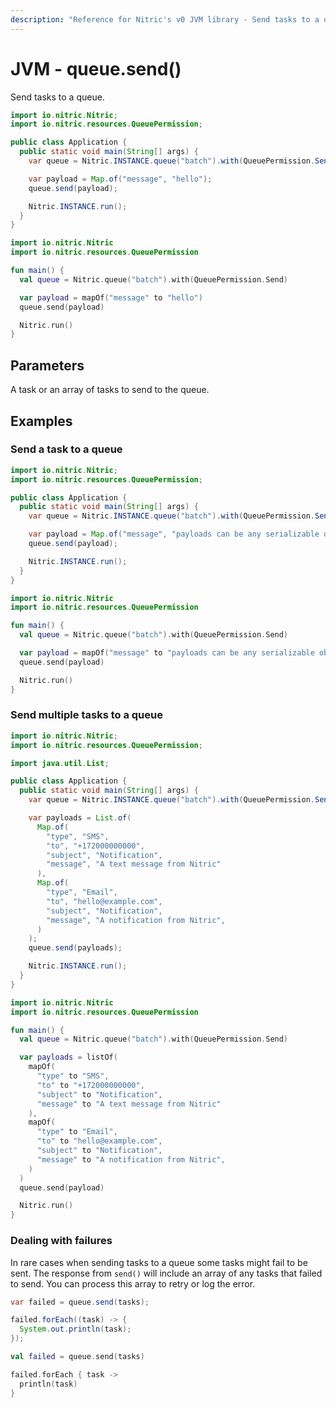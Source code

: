 ```yaml
---
description: "Reference for Nitric's v0 JVM library - Send tasks to a queue."
---
```


# JVM - queue.send()

Send tasks to a queue.

<Tabs syncKey="jvm-lang">

<TabItem label="Java">

```java
import io.nitric.Nitric;
import io.nitric.resources.QueuePermission;

public class Application {
  public static void main(String[] args) {
    var queue = Nitric.INSTANCE.queue("batch").with(QueuePermission.Send);

    var payload = Map.of("message", "hello");
    queue.send(payload);

    Nitric.INSTANCE.run();
  }
}
```

</TabItem>

<TabItem label="Kotlin">

```kotlin
import io.nitric.Nitric
import io.nitric.resources.QueuePermission

fun main() {
  val queue = Nitric.queue("batch").with(QueuePermission.Send)

  var payload = mapOf("message" to "hello")
  queue.send(payload)

  Nitric.run()
}
```

</TabItem>

</Tabs>

## Parameters

<Properties>
  <Property name="tasks" required type="Task or List<Task>">
    A task or an array of tasks to send to the queue.
  </Property>
</Properties>

## Examples

### Send a task to a queue

<Tabs syncKey="jvm-lang">

<TabItem label="Java">

```java
import io.nitric.Nitric;
import io.nitric.resources.QueuePermission;

public class Application {
  public static void main(String[] args) {
    var queue = Nitric.INSTANCE.queue("batch").with(QueuePermission.Send);

    var payload = Map.of("message", "payloads can be any serializable object");
    queue.send(payload);

    Nitric.INSTANCE.run();
  }
}
```

</TabItem>

<TabItem label="Kotlin">

```kotlin
import io.nitric.Nitric
import io.nitric.resources.QueuePermission

fun main() {
  val queue = Nitric.queue("batch").with(QueuePermission.Send)

  var payload = mapOf("message" to "payloads can be any serializable object")
  queue.send(payload)

  Nitric.run()
}
```

</TabItem>

</Tabs>

### Send multiple tasks to a queue

<Tabs syncKey="jvm-lang">

<TabItem label="Java">

```java
import io.nitric.Nitric;
import io.nitric.resources.QueuePermission;

import java.util.List;

public class Application {
  public static void main(String[] args) {
    var queue = Nitric.INSTANCE.queue("batch").with(QueuePermission.Send);

    var payloads = List.of(
      Map.of(
        "type", "SMS",
        "to", "+172000000000",
        "subject", "Notification",
        "message", "A text message from Nitric"
      ),
      Map.of(
        "type", "Email",
        "to", "hello@example.com",
        "subject", "Notification",
        "message", "A notification from Nitric",
      )
    );
    queue.send(payloads);

    Nitric.INSTANCE.run();
  }
}
```

</TabItem>

<TabItem label="Kotlin">

```kotlin
import io.nitric.Nitric
import io.nitric.resources.QueuePermission

fun main() {
  val queue = Nitric.queue("batch").with(QueuePermission.Send)

  var payloads = listOf(
    mapOf(
      "type" to "SMS",
      "to" to "+172000000000",
      "subject" to "Notification",
      "message" to "A text message from Nitric"
    ),
    mapOf(
      "type" to "Email",
      "to" to "hello@example.com",
      "subject" to "Notification",
      "message" to "A notification from Nitric",
    )
  )
  queue.send(payload)

  Nitric.run()
}
```

</TabItem>

</Tabs>

### Dealing with failures

In rare cases when sending tasks to a queue some tasks might fail to be sent. The response from `send()` will include an array of any tasks that failed to send. You can process this array to retry or log the error.

<Tabs syncKey="jvm-lang">

<TabItem label="Java">

```java
var failed = queue.send(tasks);

failed.forEach((task) -> {
  System.out.println(task);
});
```

</TabItem>

<TabItem label="Kotlin">

```kotlin
val failed = queue.send(tasks)

failed.forEach { task ->
  println(task)
}
```

</TabItem>

</Tabs>
